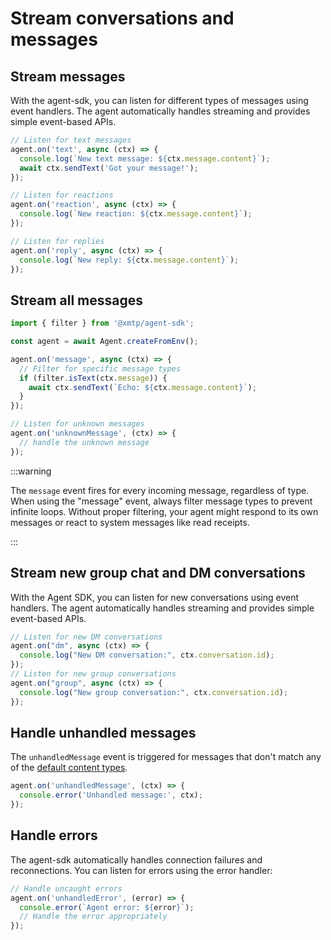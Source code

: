 # Stream conversations and messages

## Stream messages

With the agent-sdk, you can listen for different types of messages using event handlers. The agent automatically handles streaming and provides simple event-based APIs.

```js [Node]
// Listen for text messages
agent.on('text', async (ctx) => {
  console.log(`New text message: ${ctx.message.content}`);
  await ctx.sendText('Got your message!');
});

// Listen for reactions
agent.on('reaction', async (ctx) => {
  console.log(`New reaction: ${ctx.message.content}`);
});

// Listen for replies
agent.on('reply', async (ctx) => {
  console.log(`New reply: ${ctx.message.content}`);
});
```

## Stream all messages

```js [Node]
import { filter } from '@xmtp/agent-sdk';

const agent = await Agent.createFromEnv();

agent.on('message', async (ctx) => {
  // Filter for specific message types
  if (filter.isText(ctx.message)) {
    await ctx.sendText(`Echo: ${ctx.message.content}`);
  }
});

// Listen for unknown messages
agent.on('unknownMessage', (ctx) => {
  // handle the unknown message
});
```

:::warning

The `message` event fires for every incoming message, regardless of type. When using the "message" event, always filter message types to prevent infinite loops. Without proper filtering, your agent might respond to its own messages or react to system messages like read receipts.

:::

## Stream new group chat and DM conversations

With the Agent SDK, you can listen for new conversations using event handlers. The agent automatically handles streaming and provides simple event-based APIs.

```ts
// Listen for new DM conversations
agent.on("dm", async (ctx) => {
  console.log("New DM conversation:", ctx.conversation.id);
});
// Listen for new group conversations
agent.on("group", async (ctx) => {
  console.log("New group conversation:", ctx.conversation.id);
});
``` 

##  Handle unhandled messages

The `unhandledMessage` event is triggered for messages that don't match any of the [default content types](https://docs.xmtp.org/agents/content-types/content-types#standards-track-content-types).

```js [Node]
agent.on('unhandledMessage', (ctx) => {
  console.error('Unhandled message:', ctx);
});
```

## Handle errors 

The agent-sdk automatically handles connection failures and reconnections. You can listen for errors using the error handler:

```js [Node]
// Handle uncaught errors
agent.on('unhandledError', (error) => {
  console.error(`Agent error: ${error}`);
  // Handle the error appropriately
});
```
